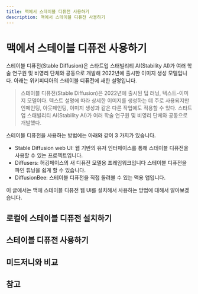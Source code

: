 ```yaml
---
title: 맥에서 스테이블 디퓨전 사용하기
description: 맥에서 스테이블 디퓨전 사용하기
---
```

# 맥에서 스테이블 디퓨전 사용하기

스테이블 디퓨전(Stable Diffusion)은 스타트업 스태빌리티 AI(Stability AI)가 여러 학술 연구원 및 비영리 단체와 공동으로 개발해 2022년에 출시한 이미지 생성 모델입니다. 아래는 위키피디아의 스테이블 디퓨전에 새한 설명입니다.

> 스테이블 디퓨전(Stable Diffusion)은 2022년에 출시된 딥 러닝, 텍스트-이미지 모델이다. 텍스트 설명에 따라 상세한 이미지를 생성하는 데 주로 사용되지만 인페인팅, 아웃페인팅, 이미지 생성과 같은 다른 작업에도 적용할 수 있다. 스타트업 스태빌리티 AI(Stability AI)가 여러 학술 연구원 및 비영리 단체와 공동으로 개발했다.

스테이블 디퓨전을 사용하는 방법에는 아래와 같이 3 가지가 있습니다.
* Stable Diffusion web UI: 웹 기반의 유저 인터페이스를 통해 스테이블 디퓨전을 사용할 수 있는 프로젝트입니다.
* Diffusers: 허깅페이스의 새 디퓨전 모델용 프레임워크입니다 스테이블 디퓨전을 파인 튜닝을 쉽게 할 수 있습니다.
* DiffusionBee: 스테이블 디퓨전을 직접 돌려볼 수 있는 맥용 앱입니다.


이 글에서는 맥에 스테이블 디퓨전 웹 UI를 설치해서 사용하는 방법에 대해서 알아보겠습니다. 

## 로컬에 스테이블 디퓨전 설치하기 


## 스테이블 디퓨전 사용하기


## 미드저니와 비교


## 참고 

